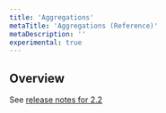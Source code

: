 ```yaml
---
title: 'Aggregations'
metaTitle: 'Aggregations (Reference)'
metaDescription: ''
experimental: true
---
```


## Overview

See [release notes for 2.2](https://github.com/prisma/prisma/releases/tag/untagged-73c82e6895ae88c8ffed)
